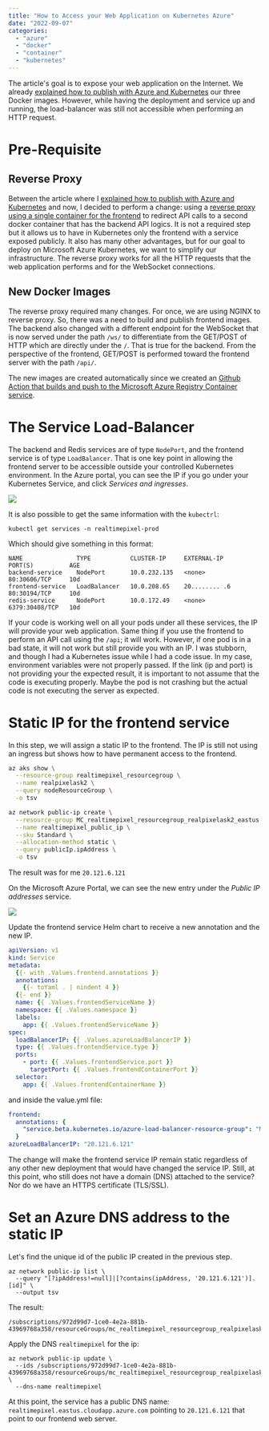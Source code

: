```yaml
---
title: "How to Access your Web Application on Kubernetes Azure"
date: "2022-09-07"
categories:
  - "azure"
  - "docker"
  - "container"
  - "kubernetes"
---
```


The article's goal is to expose your web application on the Internet. We already [explained how to publish with Azure and Kubernetes](./azure-intro-kubernetes) our three Docker images. However, while having the deployment and service up and running, the load-balancer was still not accessible when performing an HTTP request.

# Pre-Requisite

## Reverse Proxy
Between the article where I [explained how to publish with Azure and Kubernetes](./azure-intro-kubernetes) and now, I decided to perform a change: using a [reverse proxy using a single container for the frontend](./docker-image-reverse-proxy-node) to redirect API calls to a second docker container that has the backend API logics. It is not a required step but it allows us to have in Kubernetes only the frontend with a service exposed publicly. It also has many other advantages, but for our goal to deploy on Microsoft Azure Kubernetes, we want to simplify our infrastructure. The reverse proxy works for all the HTTP requests that the web application performs and for the WebSocket connections.

## New Docker Images
The reverse proxy required many changes. For once, we are using NGINX to reverse proxy. So, there was a need to build and publish frontend images. The backend also changed with a different endpoint for the WebSocket that is now served under the path `/ws/` to differentiate from the GET/POST of HTTP which are directly under the `/`. That is true for the backend. From the perspective of the frontend, GET/POST is performed toward the frontend server with the path `/api/`.

The new images are created automatically since we created an [Github Action that builds and push to the Microsoft Azure Registry Container service](./azure-docker-container-repository-github).


# The Service Load-Balancer

The backend and Redis services are of type `NodePort`, and the frontend service is of type `LoadBalancer`. That is one key point in allowing the frontend server to be accessible outside your controlled Kubernetes environment. In the Azure portal, you can see the IP if you go under your Kubernetes Service, and click _Services and ingresses_.

![](/images/blog/azure_services_external_ip.png)

It is also possible to get the same information with the `kubectrl`:

```
kubectl get services -n realtimepixel-prod
```

Which should give something in this format:

```
NAME               TYPE           CLUSTER-IP     EXTERNAL-IP     PORT(S)          AGE
backend-service    NodePort       10.0.232.135   <none>          80:30606/TCP     10d
frontend-service   LoadBalancer   10.0.208.65    20........ .6   80:30194/TCP     10d
redis-service      NodePort       10.0.172.49    <none>          6379:30408/TCP   10d
```

If your code is working well on all your pods under all these services, the IP will provide your web application. Same thing if you use the frontend to perform an API call using the `/api`; it will work. However, if one pod is in a bad state, it will not work but still provide you with an IP. I was stubborn, and though I had a Kubernetes issue while I had a code issue. In my case, environment variables were not properly passed. If the link (ip and port) is not providing your the expected result, it is important to not assume that the code is executing properly. Maybe the pod is not crashing but the actual code is not executing the server as expected.

# Static IP for the frontend service
In this step, we will assign a static IP to the frontend. The IP is still not using an ingress but shows how to have permanent access to the frontend.

```sh
az aks show \
  --resource-group realtimepixel_resourcegroup \
  --name realpixelask2 \
  --query nodeResourceGroup \
  -o tsv

az network public-ip create \
  --resource-group MC_realtimepixel_resourcegroup_realpixelask2_eastus \
  --name realtimepixel_public_ip \
  --sku Standard \
  --allocation-method static \
  --query publicIp.ipAddress \
  -o tsv
```

The result was for me `20.121.6.121`

On the Microsoft Azure Portal, we can see the new entry under the _Public IP addresses_ service.

![](/images/blog/azure_publicip.png)


Update the frontend service Helm chart to receive a new annotation and the new IP.

```yml {4-6}
apiVersion: v1
kind: Service
metadata:
  {{- with .Values.frontend.annotations }}
  annotations:
    {{- toYaml . | nindent 4 }}
  {{- end }}
  name: {{ .Values.frontendServiceName }}
  namespace: {{ .Values.namespace }}
  labels:
    app: {{ .Values.frontendServiceName }}
spec:
  loadBalancerIP: {{ .Values.azureLoadBalancerIP }}
  type: {{ .Values.frontendService.type }}
  ports:
    - port: {{ .Values.frontendService.port }}
      targetPort: {{ .Values.frontendContainerPort }}
  selector:
    app: {{ .Values.frontendContainerName }}
```

and inside the value.yml file:

```yml
frontend:
  annotations: {
    "service.beta.kubernetes.io/azure-load-balancer-resource-group": "MC_realtimepixel_resourcegroup_realpixelask2_eastus"
  }
azureLoadBalancerIP: "20.121.6.121"
```

The change will make the frontend service IP remain static regardless of any other new deployment that would have changed the service IP. Still, at this point, who still does not have a domain (DNS) attached to the service? Nor do we have an HTTPS certificate (TLS/SSL).

# Set an Azure DNS address to the static IP

Let's find the unique id of the public IP created in the previous step.

```
az network public-ip list \
  --query "[?ipAddress!=null]|[?contains(ipAddress, '20.121.6.121')].[id]" \
  --output tsv
```

The result:
```
/subscriptions/972d99d7-1ce0-4e2a-881b-43969768a358/resourceGroups/mc_realtimepixel_resourcegroup_realpixelask2_eastus/providers/Microsoft.Network/publicIPAddresses/realtimepixel_public_ip_ingress
```

Apply the DNS `realtimepixel` for the ip:

```
az network public-ip update \
  --ids /subscriptions/972d99d7-1ce0-4e2a-881b-43969768a358/resourceGroups/mc_realtimepixel_resourcegroup_realpixelask2_eastus/providers/Microsoft.Network/publicIPAddresses/realtimepixel_public_ip_ingress \
  --dns-name realtimepixel
```

At this point, the service has a public DNS name: `realtimepixel.eastus.cloudapp.azure.com` pointing to `20.121.6.121` that point to our frontend web server.


<TocAzureContainerSeries/>

